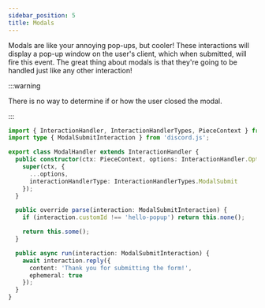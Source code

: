 ```yaml
---
sidebar_position: 5
title: Modals
---
```


Modals are like your annoying pop-ups, but cooler! These interactions will display a pop-up window on the user's client,
which when submitted, will fire this event. The great thing about modals is that they're going to be handled just like
any other interaction!

:::warning

There is no way to determine if or how the user closed the modal.

:::

```typescript ts2esm2cjs
import { InteractionHandler, InteractionHandlerTypes, PieceContext } from '@sapphire/framework';
import type { ModalSubmitInteraction } from 'discord.js';

export class ModalHandler extends InteractionHandler {
  public constructor(ctx: PieceContext, options: InteractionHandler.Options) {
    super(ctx, {
      ...options,
      interactionHandlerType: InteractionHandlerTypes.ModalSubmit
    });
  }

  public override parse(interaction: ModalSubmitInteraction) {
    if (interaction.customId !== 'hello-popup') return this.none();

    return this.some();
  }

  public async run(interaction: ModalSubmitInteraction) {
    await interaction.reply({
      content: 'Thank you for submitting the form!',
      ephemeral: true
    });
  }
}
```
